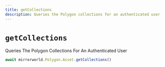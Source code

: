 ```yaml
---
title: getCollections
description: Queries the Polygon collections for an authenticated user
---
```


# `getCollections`

Queries The Polygon Collections For An Authenticated User

```js
await mirrorworld.Polygon.Asset.getCollections()
```
